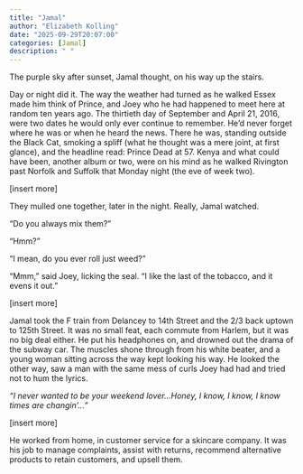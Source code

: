 ```yaml
---
title: "Jamal"
author: "Elizabeth Kolling"
date: "2025-09-29T20:07:00"
categories: [Jamal]
description: " "
---
```


The purple sky after sunset, Jamal thought, on his way up the stairs.

Day or night did it. The way the weather had turned as he walked Essex made him think of Prince, and Joey who he had happened to meet here at random ten years ago. The thirtieth day of September and April 21, 2016, were two dates he would only ever continue to remember. He’d never forget where he was or when he heard the news. There he was, standing outside the Black Cat, smoking a spliff (what he thought was a mere joint, at first glance), and the headline read: Prince Dead at 57. Kenya and what could have been, another album or two, were on his mind as he walked Rivington past Norfolk and Suffolk that Monday night (the eve of week two).

[insert more]

They mulled one together, later in the night. Really, Jamal watched. 

“Do you always mix them?”

“Hmm?”

“I mean, do you ever roll just weed?”

“Mmm,” said Joey, licking the seal. “I like the last of the tobacco, and it evens it out.”

[insert more]

Jamal took the F train from Delancey to 14th Street and the 2/3 back uptown to 125th Street. It was no small feat, each commute from Harlem, but it was no big deal either. He put his headphones on, and drowned out the drama of the subway car. The muscles shone through from his white beater, and a young woman sitting across the way kept looking his way. He looked the other way, saw a man with the same mess of curls Joey had had and tried not to hum the lyrics. 

*“I never wanted to be your weekend lover…Honey, I know, I know, I know times are changin’…”*

[insert more]

He worked from home, in customer service for a skincare company. It was his job to manage complaints, assist with returns, recommend alternative products to retain customers, and upsell them. 